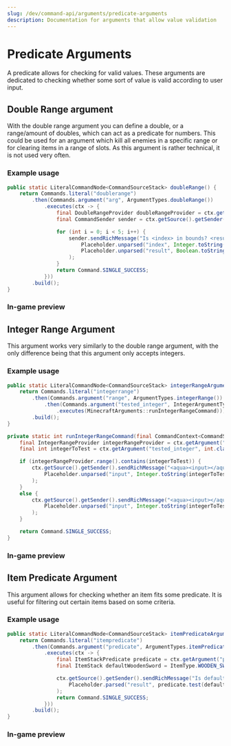 ---
slug: /dev/command-api/arguments/predicate-arguments
description: Documentation for arguments that allow value validation
---


# Predicate Arguments
A predicate allows for checking for valid values. These arguments are dedicated to checking whether some sort of value is valid according to user input.


## Double Range argument
With the double range argument you can define a double, or a range/amount of doubles, which can act as a predicate for numbers. This could be used for an 
argument which kill all enemies in a specific range or for clearing items in a range of slots. As this argument is rather technical, it is not used very often.

### Example usage
```java
public static LiteralCommandNode<CommandSourceStack> doubleRange() {
    return Commands.literal("doublerange")
        .then(Commands.argument("arg", ArgumentTypes.doubleRange())
            .executes(ctx -> {
                final DoubleRangeProvider doubleRangeProvider = ctx.getArgument("arg", DoubleRangeProvider.class);
                final CommandSender sender = ctx.getSource().getSender();

                for (int i = 0; i < 5; i++) {
                    sender.sendRichMessage("Is <index> in bounds? <result>",
                        Placeholder.unparsed("index", Integer.toString(i)),
                        Placeholder.unparsed("result", Boolean.toString(doubleRangeProvider.range().test((double) i)))
                    );
                }
                return Command.SINGLE_SUCCESS;
            }))
        .build();
}
```

### In-game preview
<FullWidthVideo src={DoubleRangeMp4}/>



## Integer Range Argument
This argument works very similarly to the double range argument, with the only difference being that this argument only accepts integers.

### Example usage
```java title="MinecraftArguments.java"
public static LiteralCommandNode<CommandSourceStack> integerRangeArgument() {
    return Commands.literal("integerrange")
        .then(Commands.argument("range", ArgumentTypes.integerRange())
            .then(Commands.argument("tested_integer", IntegerArgumentType.integer())
                .executes(MinecraftArguments::runIntegerRangeCommand)))
        .build();
}

private static int runIntegerRangeCommand(final CommandContext<CommandSourceStack> ctx) {
    final IntegerRangeProvider integerRangeProvider = ctx.getArgument("range", IntegerRangeProvider.class);
    final int integerToTest = ctx.getArgument("tested_integer", int.class);

    if (integerRangeProvider.range().contains(integerToTest)) {
        ctx.getSource().getSender().sendRichMessage("<aqua><input></aqua> <green>is</green> inside the specified range!",
            Placeholder.unparsed("input", Integer.toString(integerToTest))
        );
    }
    else {
        ctx.getSource().getSender().sendRichMessage("<aqua><input></aqua> <red>is not</red> inside the specified range!",
            Placeholder.unparsed("input", Integer.toString(integerToTest))
        );
    }

    return Command.SINGLE_SUCCESS;
}
```

### In-game preview
<FullWidthVideo src={IntegerRangeMp4}/>



## Item Predicate Argument
This argument allows for checking whether an item fits some predicate. It is useful for filtering out certain items based on some criteria.

### Example usage
```java
public static LiteralCommandNode<CommandSourceStack> itemPredicateArgument() {
    return Commands.literal("itempredicate")
        .then(Commands.argument("predicate", ArgumentTypes.itemPredicate())
            .executes(ctx -> {
                final ItemStackPredicate predicate = ctx.getArgument("predicate", ItemStackPredicate.class);
                final ItemStack defaultWoodenSword = ItemType.WOODEN_SWORD.createItemStack();

                ctx.getSource().getSender().sendRichMessage("Is default wooden sword? <result>.",
                    Placeholder.parsed("result", predicate.test(defaultWoodenSword) ? "<green>true" : "<red>false")
                );
                return Command.SINGLE_SUCCESS;
            }))
        .build();
}
```

### In-game preview
<FullWidthVideo src={ItemPredicateMp4}/>